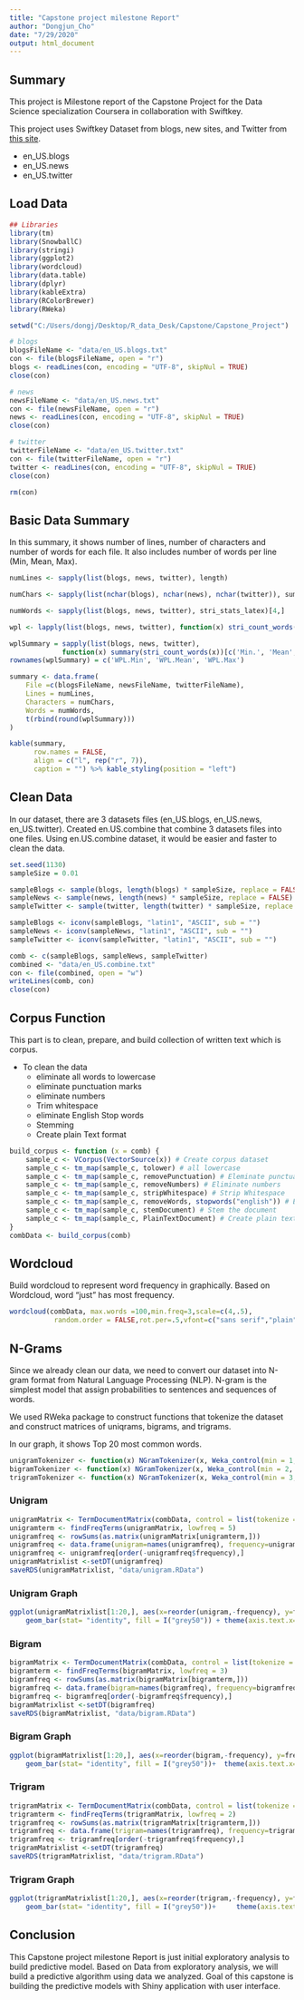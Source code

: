 ---
title: "Capstone project milestone Report"
author: "Dongjun_Cho"
date: "7/29/2020"
output: html_document
---
## Summary
This project is Milestone report of the Capstone Project for the Data Science specialization Coursera in collaboration with Swiftkey.

This project uses Swiftkey Dataset from blogs, new sites, and Twitter from [this site](https://d396qusza40orc.cloudfront.net/dsscapstone/dataset/Coursera-SwiftKey.zip).

- en_US.blogs
- en_US.news
- en_US.twitter

## Load Data
```{r, warning=FALSE, message=FALSE}
## Libraries
library(tm)
library(SnowballC)
library(stringi)
library(ggplot2) 
library(wordcloud)
library(data.table)
library(dplyr)
library(kableExtra)
library(RColorBrewer)
library(RWeka)

setwd("C:/Users/dongj/Desktop/R_data_Desk/Capstone/Capstone_Project")

# blogs
blogsFileName <- "data/en_US.blogs.txt"
con <- file(blogsFileName, open = "r")
blogs <- readLines(con, encoding = "UTF-8", skipNul = TRUE)
close(con)

# news
newsFileName <- "data/en_US.news.txt"
con <- file(newsFileName, open = "r")
news <- readLines(con, encoding = "UTF-8", skipNul = TRUE)
close(con)

# twitter
twitterFileName <- "data/en_US.twitter.txt"
con <- file(twitterFileName, open = "r")
twitter <- readLines(con, encoding = "UTF-8", skipNul = TRUE)
close(con)

rm(con)
```

## Basic Data Summary

In this summary, it shows number of lines, number of characters and number of words for each file. It also includes number of words per line (Min, Mean, Max).

```{r, warning=FALSE}
numLines <- sapply(list(blogs, news, twitter), length)

numChars <- sapply(list(nchar(blogs), nchar(news), nchar(twitter)), sum)

numWords <- sapply(list(blogs, news, twitter), stri_stats_latex)[4,]

wpl <- lapply(list(blogs, news, twitter), function(x) stri_count_words(x))

wplSummary = sapply(list(blogs, news, twitter),
             function(x) summary(stri_count_words(x))[c('Min.', 'Mean', 'Max.')])
rownames(wplSummary) = c('WPL.Min', 'WPL.Mean', 'WPL.Max')

summary <- data.frame(
    File =c(blogsFileName, newsFileName, twitterFileName), 
    Lines = numLines,
    Characters = numChars,
    Words = numWords,
    t(rbind(round(wplSummary)))
)

kable(summary,
      row.names = FALSE,
      align = c("l", rep("r", 7)),
      caption = "") %>% kable_styling(position = "left")
```

## Clean Data

In our dataset, there are 3 datasets files (en_US.blogs, en_US.news, en_US.twitter).
Created en.US.combine that combine 3 datasets files into one files.
Using en.US.combine dataset, it would be easier and faster to clean the data.

```{r, warning=FALSE}
set.seed(1130)
sampleSize = 0.01

sampleBlogs <- sample(blogs, length(blogs) * sampleSize, replace = FALSE)
sampleNews <- sample(news, length(news) * sampleSize, replace = FALSE)
sampleTwitter <- sample(twitter, length(twitter) * sampleSize, replace = FALSE)

sampleBlogs <- iconv(sampleBlogs, "latin1", "ASCII", sub = "")
sampleNews <- iconv(sampleNews, "latin1", "ASCII", sub = "")
sampleTwitter <- iconv(sampleTwitter, "latin1", "ASCII", sub = "")

comb <- c(sampleBlogs, sampleNews, sampleTwitter)
combined <- "data/en_US.combine.txt"
con <- file(combined, open = "w")
writeLines(comb, con)
close(con)
```

## Corpus Function

This part is to clean, prepare, and build collection of written text which is corpus.

- To clean the data
  - eliminate all words to lowercase
  - eliminate punctuation marks
  - eliminate numbers
  - Trim whitespace
  - eliminate English Stop words
  - Stemming
  - Create plain Text format

```{r, warning=FALSE}
build_corpus <- function (x = comb) {
    sample_c <- VCorpus(VectorSource(x)) # Create corpus dataset
    sample_c <- tm_map(sample_c, tolower) # all lowercase
    sample_c <- tm_map(sample_c, removePunctuation) # Eleminate punctuation
    sample_c <- tm_map(sample_c, removeNumbers) # Eliminate numbers
    sample_c <- tm_map(sample_c, stripWhitespace) # Strip Whitespace
    sample_c <- tm_map(sample_c, removeWords, stopwords("english")) # Eliminate English stop words
    sample_c <- tm_map(sample_c, stemDocument) # Stem the document
    sample_c <- tm_map(sample_c, PlainTextDocument) # Create plain text format
}
combData <- build_corpus(comb)

```


## Wordcloud

Build wordcloud to represent word frequency in graphically.
Based on Wordcloud, word "just" has most frequency.

```{r, warning=FALSE}
wordcloud(combData, max.words =100,min.freq=3,scale=c(4,.5), 
           random.order = FALSE,rot.per=.5,vfont=c("sans serif","plain"),colors=brewer.pal(8, "Dark2"))

```



## N-Grams

Since we already clean our data, we need to convert our dataset into N-gram format from Natural Language Processing (NLP). N-gram is the simplest model that assign probabilities to sentences and sequences of words.

We used RWeka package to construct functions that tokenize the dataset and construct matrices of uniqrams, bigrams, and trigrams.

In our graph, it shows Top 20 most common words.

```{r, warning=FALSE}
unigramTokenizer <- function(x) NGramTokenizer(x, Weka_control(min = 1, max = 1))
bigramTokenizer <- function(x) NGramTokenizer(x, Weka_control(min = 2, max = 2))
trigramTokenizer <- function(x) NGramTokenizer(x, Weka_control(min = 3, max = 3))
```

### Unigram
```{r, warning=FALSE}
unigramMatrix <- TermDocumentMatrix(combData, control = list(tokenize = unigramTokenizer))
unigramterm <- findFreqTerms(unigramMatrix, lowfreq = 5)
unigramfreq <- rowSums(as.matrix(unigramMatrix[unigramterm,]))
unigramfreq <- data.frame(unigram=names(unigramfreq), frequency=unigramfreq)
unigramfreq <- unigramfreq[order(-unigramfreq$frequency),]
unigramMatrixlist <-setDT(unigramfreq)
saveRDS(unigramMatrixlist, "data/unigram.RData")
```

### Unigram Graph
```{r, warning=FALSE}
ggplot(unigramMatrixlist[1:20,], aes(x=reorder(unigram,-frequency), y=frequency)) +
    geom_bar(stat= "identity", fill = I("grey50")) + theme(axis.text.x=element_text(angle=90, hjust=1, vjust=0.5))+ labs(title="Top 20 Most Common Unigram", x="", y="Frequency")
```

### Bigram
```{r, warning=FALSE}
bigramMatrix <- TermDocumentMatrix(combData, control = list(tokenize = bigramTokenizer))
bigramterm <- findFreqTerms(bigramMatrix, lowfreq = 3)
bigramfreq <- rowSums(as.matrix(bigramMatrix[bigramterm,]))
bigramfreq <- data.frame(bigram=names(bigramfreq), frequency=bigramfreq)
bigramfreq <- bigramfreq[order(-bigramfreq$frequency),]
bigramMatrixlist <-setDT(bigramfreq)
saveRDS(bigramMatrixlist, "data/bigram.RData")
```

### Bigram Graph
```{r, warning=FALSE}
ggplot(bigramMatrixlist[1:20,], aes(x=reorder(bigram,-frequency), y=frequency)) +
    geom_bar(stat= "identity", fill = I("grey50"))+  theme(axis.text.x=element_text(angle=90, hjust=1, vjust=0.5))+ labs(title="Top 20 Most Common Bigram", x="", y="Frequency")
```

### Trigram
```{r, warning=FALSE}
trigramMatrix <- TermDocumentMatrix(combData, control = list(tokenize = trigramTokenizer))
trigramterm <- findFreqTerms(trigramMatrix, lowfreq = 2)
trigramfreq <- rowSums(as.matrix(trigramMatrix[trigramterm,]))
trigramfreq <- data.frame(trigram=names(trigramfreq), frequency=trigramfreq)
trigramfreq <- trigramfreq[order(-trigramfreq$frequency),]
trigramMatrixlist <-setDT(trigramfreq)
saveRDS(trigramMatrixlist, "data/trigram.RData")
```

### Trigram Graph
```{r}
ggplot(trigramMatrixlist[1:20,], aes(x=reorder(trigram,-frequency), y=frequency)) +
    geom_bar(stat= "identity", fill = I("grey50"))+     theme(axis.text.x=element_text(angle=90, hjust=1, vjust=0.5))+ labs(title="Top 20 Most Common Trigram", x="", y="Frequency")
```

## Conclusion
This Capstone project milestone Report is just initial exploratory analysis to build predictive model.
Based on Data from exploratory analysis, we will build a predictive algorithm using data we analyzed.
Goal of this capstone is building the predictive models with Shiny application with user interface.
